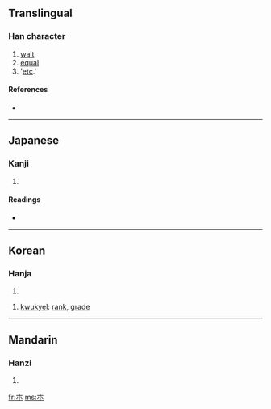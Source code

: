 {{see|等}}
==Translingual==

===Han character===
{{Han char|rn=75|rad=木|as=00|sn=4|four=|canj=木金 (DC), X木金 (XDC), 十金(JC)}}

# [[wait]]
# [[equal]]
# '[[etc]].'

====References====
* {{Han ref|kx=0509.011|dkj=14415|hdz=21149.061|uh=6729|ud=26409}}

----

==Japanese==

===Kanji===
{{ja-kanji|grade=|rs=木00}}

# {{defn|Japanese}}

====Readings====
* {{ja-readings|on=[[とう]] (tō)|kun=[[ひとしい]] (hitoshii), [[など]] (nado), [[ら]] (ra)}}

----

==Korean==

===Hanja===
{{ko-hanja|hangeul=등|eumhun=[[무리]] 등  |rv=deung|mr=tŭng|y=tung}}

# {{defn|Korean}}

# [[kwukyel]]: [[rank]], [[grade]]

----

==Mandarin==

===Hanzi===
{{cmn-hanzi|pin=[[děng]] ([[deng3]])|wg=teng<sup>3</sup>}}

# {{defn|Mandarin}}

[[fr:朩]]
[[ms:朩]]